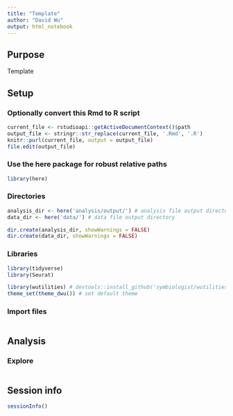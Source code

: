 ```yaml
---
title: "Template"
author: "David Wu"
output: html_notebook
---
```

## Purpose
Template

## Setup
### Optionally convert this Rmd to R script 
```r
current_file <- rstudioapi::getActiveDocumentContext()$path
output_file <- stringr::str_replace(current_file, '.Rmd', '.R')
knitr::purl(current_file, output = output_file)
file.edit(output_file)
```

### Use the here package for robust relative paths
```r
library(here)
```

### Directories
```r
analysis_dir <- here('analysis/output/') # analysis file output directory
data_dir <- here('data/') # data file output directory

dir.create(analysis_dir, showWarnings = FALSE)
dir.create(data_dir, showWarnings = FALSE)
```

### Libraries
```r
library(tidyverse)
library(Seurat)

library(wutilities) # devtools::install_github('symbiologist/wutilities')
theme_set(theme_dwu()) # set default theme
```

### Import files
```r

```


## Analysis
### Explore
```r

```


## Session info
```r
sessionInfo()
```

